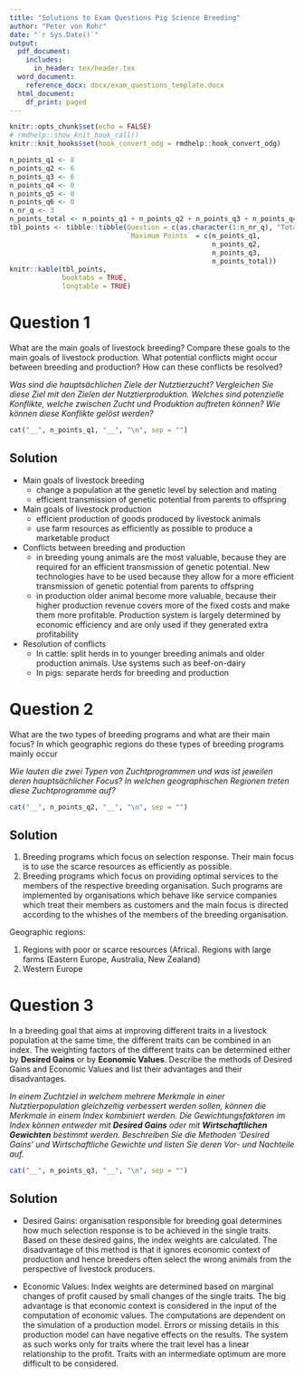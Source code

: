 ```yaml
---
title: "Solutions to Exam Questions Pig Science Breeding"
author: "Peter von Rohr"
date: "`r Sys.Date()`"
output:
  pdf_document:
    includes:
      in_header: tex/header.tex
  word_document:
    reference_docx: docx/exam_questions_template.docx
  html_document:
    df_print: paged
---
```


\newcommand{\points}[1]
{\begin{flushright}\textbf{#1}\end{flushright}}

```r
knitr::opts_chunk$set(echo = FALSE)
# rmdhelp::show_knit_hook_call()
knitr::knit_hooks$set(hook_convert_odg = rmdhelp::hook_convert_odg)
```

```r
n_points_q1 <- 8
n_points_q2 <- 6
n_points_q3 <- 6
n_points_q4 <- 0
n_points_q5 <- 0
n_points_q6 <- 0
n_nr_q <- 3
n_points_total <- n_points_q1 + n_points_q2 + n_points_q3 + n_points_q4 + n_points_q5
tbl_points <- tibble::tibble(Question = c(as.character(1:n_nr_q), "Total"),
                             `Maximum Points` = c(n_points_q1,
                                                  n_points_q2,
                                                  n_points_q3,
                                                  n_points_total))
knitr::kable(tbl_points,
             booktabs = TRUE,
             longtable = TRUE)
```


# Question 1
What are the main goals of livestock breeding? Compare these goals to the main goals of livestock production. What potential conflicts might occur between breeding and production? How can these conflicts be resolved?

_Was sind die hauptsächlichen Ziele der Nutztierzucht? Vergleichen Sie diese Ziel mit den Zielen der Nutztierproduktion. Welches sind potenzielle Konflikte, welche zwischen Zucht und Produktion auftreten können? Wie können diese Konflikte gelöst werden?_

```r
cat("__", n_points_q1, "__", "\n", sep = "")
```

## Solution

* Main goals of livestock breeding
    + change a population at the genetic level by selection and mating
    + efficient transmission of genetic potential from parents to offspring
    
* Main goals of livestock production
    + efficient production of goods produced by livestock animals
    + use farm resources as efficiently as possible to produce a marketable product
    
* Conflicts between breeding and production
    + in breeding young animals are the most valuable, because they are required for an efficient transmission of genetic potential. New technologies have to be used because they allow for a more efficient transmission of genetic potential from parents to offspring
    + in production older animal become more valuable, because their higher production revenue covers more of the fixed costs and make them more profitable. Production system is largely determined by economic efficiency and are only used if they generated extra profitability
    
* Resolution of conflicts
    + In cattle: split herds in to younger breeding animals and older production animals. Use systems such as beef-on-dairy
    + In pigs: separate herds for breeding and production


# Question 2
What are the two types of breeding programs and what are their main focus? In which geographic regions do these types of breeding programs mainly occur

_Wie lauten die zwei Typen von Zuchtprogrammen und was ist jeweilen deren hauptsächlicher Focus? In welchen geographischen Regionen treten diese Zuchtprogramme auf?_

```r
cat("__", n_points_q2, "__", "\n", sep = "")
```

## Solution

1. Breeding programs which focus on selection response. Their main focus is to use the scarce resources as efficiently as possible.
2. Breeding programs which focus on providing optimal services to the members of the respective breeding organisation. Such programs are implemented by organisations which behave like service companies which treat their members as customers and the main focus is directed according to the whishes of the members of the breeding organisation.

Geographic regions:

1. Regions with poor or scarce resources (Africa). Regions with large farms (Eastern Europe, Australia, New Zealand)
2. Western Europe


# Question 3
In a breeding goal that aims at improving different traits in a livestock population at the same time, the different traits can be combined in an index. The weighting factors of the different traits can be determined either by __Desired Gains__ or by __Economic Values__. Describe the methods of Desired Gains and Economic Values and list their advantages and their disadvantages. 

_In einem Zuchtziel in welchem mehrere Merkmale in einer Nutztierpopulation gleichzeitig verbessert werden sollen, können die Merkmale in einem Index kombiniert werden. Die Gewichtungsfaktoren im Index können entweder mit **Desired Gains** oder mit **Wirtschaftlichen Gewichten** bestimmt werden. Beschreiben Sie die Methoden 'Desired Gains'  und Wirtschaftliche Gewichte und listen Sie deren Vor- und Nachteile auf._

```r
cat("__", n_points_q3, "__", "\n", sep = "")
```

## Solution

* Desired Gains: organisation responsible for breeding goal determines how much selection response is to be achieved in the single traits. Based on these desired gains, the index weights are calculated. The disadvantage of this method is that it ignores economic context of production and hence breeders often select the wrong animals from the perspective of livestock producers.

* Economic Values: Index weights are determined based on marginal changes of profit caused by small changes of the single traits. The big advantage is that economic context is considered in the input of the computation of economic values. The computations are dependent on the simulation of a production model. Errors or missing details in this production model can have negative effects on the results. The system as such works only for traits where the trait level has a linear relationship to the profit. Traits with an intermediate optimum are more difficult to be considered. 


